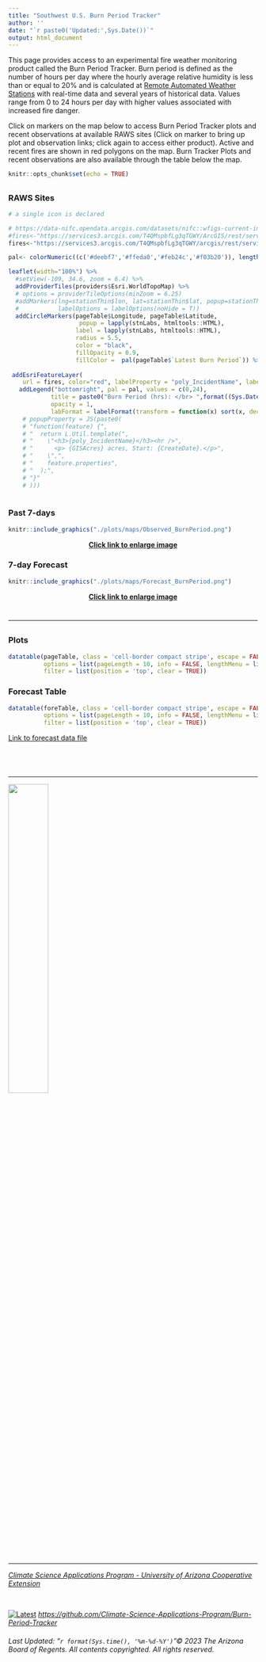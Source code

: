 ```yaml
---
title: "Southwest U.S. Burn Period Tracker"
author: ''
date: "`r paste0('Updated:',Sys.Date())`"
output: html_document
---
```


<head>
<!-- Global site tag (gtag.js) - Google Analytics -->
<script async src="https://www.googletagmanager.com/gtag/js?id=UA-1614595-1"></script>
<script>
  window.dataLayer = window.dataLayer || [];
  function gtag(){dataLayer.push(arguments);}
  gtag('js', new Date());

  gtag('config', 'UA-1614595-1');
</script>

<meta http-equiv="Cache-Control" content="no-cache, no-store, must-revalidate">
<meta http-equiv="Pragma" content="no-cache">
<meta http-equiv="Expires" content="0">

</head> 


This page provides access to an experimental fire weather monitoring product called the Burn Period Tracker. Burn period is defined as the number of hours per day where the hourly average relative humidity is less than or equal to 20% and is calculated at [Remote Automated Weather Stations](https://www.nifc.gov/about-us/what-is-nifc/remote-automatic-weather-stations) with real-time data and several years of historical data. Values range from 0 to 24 hours per day with higher values associated with increased fire danger. 

Click on markers on the map below to access Burn Period Tracker plots and recent observations at available RAWS sites (Click on marker to bring up plot and observation links; click again to access either product). Active and recent fires are shown in red polygons on the map. Burn Tracker Plots and recent observations are also available through the table below the map. 

```r
knitr::opts_chunk$set(echo = TRUE)
```

## {.tabset .tabset-fade}

### RAWS Sites 
```r

# a single icon is declared

# https://data-nifc.opendata.arcgis.com/datasets/nifc::wfigs-current-interagency-fire-perimeters/about
#fires<-"https://services3.arcgis.com/T4QMspbfLg3qTGWY/ArcGIS/rest/services/Current_WildlandFire_Perimeters/FeatureServer/0"
fires<-"https://services3.arcgis.com/T4QMspbfLg3qTGWY/arcgis/rest/services/WFIGS_Interagency_Perimeters_Current/FeatureServer/0"

pal<- colorNumeric((c('#deebf7','#ffeda0','#feb24c','#f03b20')), length(pageTable$`Latest Burn Period`), domain = c(0,24), reverse = FALSE)

leaflet(width="100%") %>%
  #setView(-109, 34.6, zoom = 6.4) %>%
  addProviderTiles(providers$Esri.WorldTopoMap) %>%
  # options = providerTileOptions(minZoom = 6.25)
  #addMarkers(lng=stationThin$lon, lat=stationThin$lat, popup=stationThin$names,
  #           labelOptions = labelOptions(noHide = T))
  addCircleMarkers(pageTable$Longitude, pageTable$Latitude,
                    popup = lapply(stnLabs, htmltools::HTML),
                   label = lapply(stnLabs, htmltools::HTML),
                   radius = 5.5,
                   color = "black",
                   fillOpacity = 0.9,
                   fillColor =  pal(pageTable$`Latest Burn Period`)) %>%
  
 addEsriFeatureLayer(
    url = fires, color="red", labelProperty = "poly_IncidentName", labelOptions = labelOptions(textsize = "12px")) %>%
   addLegend("bottomright", pal = pal, values = c(0,24),
            title = paste0("Burn Period (hrs): </br> ",format((Sys.Date()-1),"%m-%d-%Y")),
            opacity = 1,
            labFormat = labelFormat(transform = function(x) sort(x, decreasing = FALSE)))
    # popupProperty = JS(paste0(
    # "function(feature) {",
    # "  return L.Util.template(",
    # "    \"<h3>{poly_IncidentName}</h3><hr />",
    # "      <p> {GISAcres} acres, Start: {CreateDate}.</p>",
    # "    \",",
    # "    feature.properties",
    # "  );",
    # "}"
    # )))
    

```  

### Past 7-days

```r
knitr::include_graphics("./plots/maps/Observed_BurnPeriod.png")
```
<center>
**[Click link to enlarge image](https://cals.arizona.edu/climate/SWBurnPeriod/maps/Observed_BurnPeriod.png)**
</center>

### 7-day Forecast

```r
knitr::include_graphics("./plots/maps/Forecast_BurnPeriod.png")
```
<center>
**[Click link to enlarge image](https://cals.arizona.edu/climate/SWBurnPeriod/maps/Forecast_BurnPeriod.png)**
</center>

#

------

## {.tabset .tabset-fade}

### Plots 
```r
datatable(pageTable, class = 'cell-border compact stripe', escape = FALSE, rownames = FALSE,
          options = list(pageLength = 10, info = FALSE, lengthMenu = list(c(-1,10,50), c("All","10","50"))),
          filter = list(position = 'top', clear = TRUE))
```

### Forecast Table
```r
datatable(foreTable, class = 'cell-border compact stripe', escape = FALSE, rownames = FALSE,
          options = list(pageLength = 10, info = FALSE, lengthMenu = list(c(-1,10,50), c("All","10","50"))),
          filter = list(position = 'top', clear = TRUE))
```
[Link to forecast data file](https://cals.arizona.edu/climate/SWBurnPeriod/maps/BurnPeriod_ForecastPoints.txt)

#

<p>&nbsp;</p>

------

<div align="center">
  
  ![](CLIMAS_UACOOP_SWCC_horiz.png){width=40%}
  
</div>

------

<div align="center">
  <em>[Climate Science Applications Program - University of Arizona Cooperative Extension](http://cals.arizona.edu/climate/)</em>
  
  <p>&nbsp;</p>
  
  [![Latest](GitHub-Mark-32px.png)](https://github.com/Climate-Science-Applications-Program/Burn-Period-Tracker)
<em>[https://github.com/Climate-Science-Applications-Program/Burn-Period-Tracker](https://github.com/Climate-Science-Applications-Program/Burn-Period-Tracker)</em>

</div>

<div align="center">
  <h6>
  Last Updated: "`r format(Sys.time(), '%m-%d-%Y')`"© 2023 The Arizona Board of Regents. All contents copyrighted. All rights reserved.</h6>
</div>